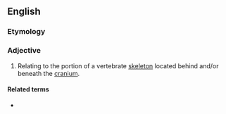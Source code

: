 ==English==

===Etymology===
{{prefix|post|cranial|lang=en}}

===Adjective===
{{en-adj|-}}

# {{lb|en|anatomy}} Relating to the portion of a vertebrate [[skeleton]] located behind and/or beneath the [[cranium]].

====Related terms====
* {{l|en|precranial}}